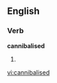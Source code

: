 ==English==

===Verb===
'''cannibalised'''

# {{present participle of|[[cannibalise]]}}

[[vi:cannibalised]]